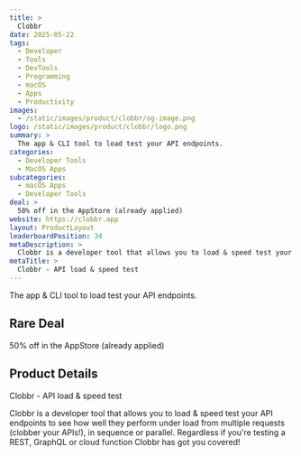 ```yaml
---
title: >
  Clobbr
date: 2025-05-22
tags:
  - Developer
  - Tools
  - DevTools
  - Programming
  - macOS
  - Apps
  - Productivity
images:
  - /static/images/product/clobbr/og-image.png
logo: /static/images/product/clobbr/logo.png
summary: >
  The app & CLI tool to load test your API endpoints.
categories:
  - Developer Tools
  - MacOS Apps
subcategories:
  - macOS Apps
  - Developer Tools
deal: >
  50% off in the AppStore (already applied)
website: https://clobbr.app
layout: ProductLayout
leaderboardPosition: 34
metaDescription: >
  Clobbr is a developer tool that allows you to load & speed test your API endpoints to see how well they perform under load from multiple requests (clobber your APIs!), in sequence or parallel. Regardless if you're testing a REST, GraphQL or cloud function Clobbr has got you covered!
metaTitle: >
  Clobbr - API load & speed test
---
```

The app & CLI tool to load test your API endpoints.

## Rare Deal

50% off in the AppStore (already applied)

## Product Details

Clobbr - API load & speed test

Clobbr is a developer tool that allows you to load & speed test your API endpoints to see how well they perform under load from multiple requests (clobber your APIs!), in sequence or parallel. Regardless if you're testing a REST, GraphQL or cloud function Clobbr has got you covered!
